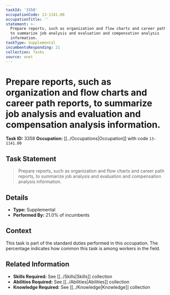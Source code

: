 ```yaml
---
taskId: '3358'
occupationCode: 13-1141.00
occupationTitle: ''
statement: >-
  Prepare reports, such as organization and flow charts and career path reports,
  to summarize job analysis and evaluation and compensation analysis
  information.
taskType: Supplemental
incumbentsResponding: 21
collection: Tasks
source: onet
---
```

# Prepare reports, such as organization and flow charts and career path reports, to summarize job analysis and evaluation and compensation analysis information.

**Task ID:** 3358
**Occupation:** [[../Occupations|Occupation]] with code `13-1141.00`

## Task Statement

> Prepare reports, such as organization and flow charts and career path reports, to summarize job analysis and evaluation and compensation analysis information.

## Details

- **Type:** Supplemental
- **Performed By:** 21.0% of incumbents

## Context

This task is part of the standard duties performed in this occupation. The percentage indicates how common this task is among workers in the field.

## Related Information

- **Skills Required:** See [[../Skills|Skills]] collection
- **Abilities Required:** See [[../Abilities|Abilities]] collection
- **Knowledge Required:** See [[../Knowledge|Knowledge]] collection
